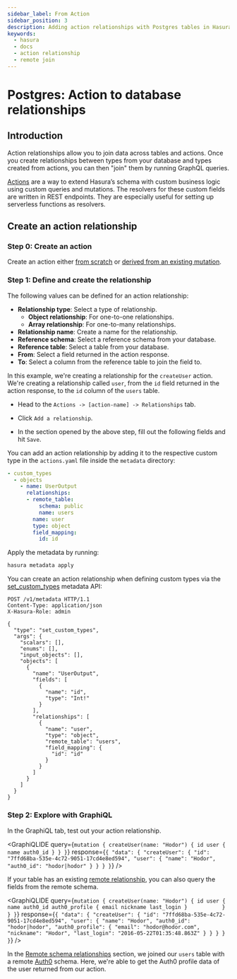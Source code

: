 ```yaml
---
sidebar_label: From Action
sidebar_position: 3
description: Adding action relationships with Postgres tables in Hasura
keywords:
  - hasura
  - docs
  - action relationship
  - remote join
---
```



# Postgres: Action to database relationships

## Introduction

Action relationships allow you to join data across tables and actions.
Once you create relationships between types from your database and types
created from actions, you can then "join" them by running GraphQL
queries.

[Actions](/graphql/core/actions/index.mdx) are a way to extend Hasura’s schema with custom
business logic using custom queries and mutations. The resolvers for
these custom fields are written in REST endpoints. They are especially
useful for setting up serverless functions as resolvers.

## Create an action relationship

### Step 0: Create an action

Create an action either [from scratch](/graphql/core/actions/create.mdx) or
[derived from an existing mutation](/graphql/core/actions/derive.mdx).

### Step 1: Define and create the relationship

The following values can be defined for an action relationship:

- **Relationship type**: Select a type of relationship.
  - **Object relationship**: For one-to-one relationships.
  - **Array relationship**: For one-to-many relationships.
- **Relationship name**: Create a name for the relationship.
- **Reference schema**: Select a reference schema from your database.
- **Reference table**: Select a table from your database.
- **From**: Select a field returned in the action response.
- **To**: Select a column from the reference table to join the field
  to.

In this example, we're creating a relationship for the `createUser`
action. We're creating a relationship called `user`, from the
`id` field returned in the action response, to the `id` column of the
`users` table.

<Tabs className="api-tabs">
<TabItem value="console" label="Console">

- Head to the `Actions -> [action-name] -> Relationships` tab.
- Click `Add a relationship`.

  <Thumbnail
    src="/img/graphql/core/schema/add-action-relationship.png"
    alt="Opening the action relationship section"
    width="600px"
  />

- In the section opened by the above step, fill out the following
  fields and hit `Save`.

  <Thumbnail
    src="/img/graphql/core/schema/define-action-relationship.png"
    alt="Defining the relationship"
    width="700px"
  />

</TabItem>
<TabItem value="cli" label="CLI">

You can add an action relationship by adding it to the respective custom
type in the `actions.yaml` file inside the `metadata` directory:

```yaml {4-11}
- custom_types
  - objects
    - name: UserOutput
      relationships:
      - remote_table:
          schema: public
          name: users
        name: user
        type: object
        field_mapping:
          id: id
```

Apply the metadata by running:

```bash
hasura metadata apply
```

</TabItem>
<TabItem value="api" label="API">

You can create an action relationship when defining custom types via the [set_custom_types](/graphql/core/api-reference/metadata-api/custom-types.mdx#metadata-set-custom-types) metadata API:

```http {20-29}
POST /v1/metadata HTTP/1.1
Content-Type: application/json
X-Hasura-Role: admin

{
  "type": "set_custom_types",
  "args": {
    "scalars": [],
    "enums": [],
    "input_objects": [],
    "objects": [
      {
        "name": "UserOutput",
        "fields": [
          {
            "name": "id",
            "type": "Int!"
          }
        ],
        "relationships": [
          {
            "name": "user",
            "type": "object",
            "remote_table": "users",
            "field_mapping": {
              "id": "id"
            }
          }
        ]
      }
    ]
  }
}
```

</TabItem>
</Tabs>

### Step 2: Explore with GraphiQL

In the GraphiQL tab, test out your action relationship.

<GraphiQLIDE
  query={`mutation {
  createUser(name: "Hodor") {
    id
    user {
      name
      auth0_id
    }
  }
}`}
  response={`{
  "data": {
    "createUser": {
      "id": "7ffd68ba-535e-4c72-9051-17cd4e8ed594",
      "user": {
        "name": "Hodor",
        "auth0_id": "hodor|hodor"
      }
    }
  }
}`}
/>

If your table has an existing
[remote relationship](/graphql/core/databases/postgres/schema/remote-relationships/remote-schema-relationships.mdx), you can also
query the fields from the remote schema.

<GraphiQLIDE
  query={`mutation {
  createUser(name: "Hodor") {
    id
    user {
      name
      auth0_id
      auth0_profile {
        email
        nickname
        last_login
      }          
    }
  }
}`}
  response={`{
  "data": {
    "createUser": {
      "id": "7ffd68ba-535e-4c72-9051-17cd4e8ed594",
      "user": {
        "name": "Hodor",
        "auth0_id": "hodor|hodor",
        "auth0_profile": {
          "email": "hodor@hodor.com",
          "nickname": "Hodor",
          "last_login": "2016-05-22T01:35:48.863Z"
        }
      }
    }
  }
}`}
/>

In the [Remote schema relationships](/graphql/core/databases/postgres/schema/remote-relationships/remote-schema-relationships.mdx)
section, we joined our `users` table with a remote
[Auth0](https://auth0.com/) schema. Here, we're able to get the Auth0
profile data of the user returned from our action.

